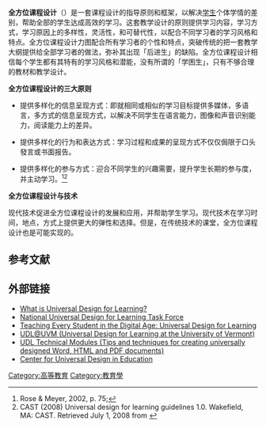 {{noteTA
|T=zh-hans:全方位课程设计; zh-tw:全方位學習設計;
|1=zh-hans:全方位课程设计; zh-tw:全方位學習設計;
}}
'''全方位课程设计'''（{{lang-en|Universal Design for Learning}}）是一套课程设计的指导原则和框架，以解决[[学生|学生]]个体学情的差别，帮助全部的学生达成高效的学习。这套教学设计的原则提供学习内容，学习方式，学习原因上的多样性，灵活性，和可替代性，以配合不同学习者的学习风格和特点。全方位课程设计力图配合所有学习者的个性和特点，突破传统的把一套教学大纲提供给全部学习者的做法，弥补其出现「后进生」的缺陷。全方位课程设计相信每个学生都有其特有的学习风格和潜能，没有所谓的「学困生」，只有不够合理的教材和教学设计。

'''全方位课程设计的三大原则'''

*提供多样化的信息呈现方式：即就相同或相似的学习目标提供多媒体，多语言，多方式的信息呈现方式，以解决不同学生在语言能力，图像和声音识别能力，阅读能力上的差异。

*提供多样化的行为和表达方式：学习过程和成果的呈现方式不仅仅侷限于口头發言或书面报告。

*提供多样化的参与方式：迎合不同学生的兴趣需要，提升学生长期的参与度，并主动学习。<ref>Rose & Meyer, 2002, p. 75;</ref><ref>CAST (2008) Universal design for learning guidelines 1.0. Wakefield, MA: CAST. Retrieved July 1, 2008 from {{cite web |url=http://www.cast.org/publications/UDLguidelines/version1.html |title=存档副本 |accessdate=2008-07-02 |deadurl=yes |archiveurl=https://web.archive.org/web/20080518032704/http://cast.org/publications/UDLguidelines/version1.html |archivedate=2008-05-18 }}</ref>

'''全方位课程设计与技术'''

现代技术促进全方位课程设计的发展和应用，并帮助学生学习。现代技术在学习时间，地点，方式上提供更大的弹性和选择。但是，在传统技术的课堂，全方位课程设计也是可能实现的。

==参考文献==
<references/>
==外部链接==
*[http://www.cast.org/research/udl/index.html What is Universal Design for Learning?]{{Wayback|url=http://www.cast.org/research/udl/index.html |date=20101120180144 }}
*[https://web.archive.org/web/20140314045016/http://www.udl4allstudents.org/ National Universal Design for Learning Task Force]
*[https://archive.is/20130414164346/http://www.cast.org/tes/ Teaching Every Student in the Digital Age: Universal Design for Learning]
*[http://www.uvm.edu/cdci/universaldesign/ UDL@UVM (Universal Design for Learning at the University of Vermont)]{{Wayback|url=http://www.uvm.edu/cdci/universaldesign/ |date=20100724172452 }}
*[http://accessproject.colostate.edu/udl/ UDL Technical Modules (Tips and techniques for creating universally designed Word, HTML and PDF documents)]{{Wayback|url=http://accessproject.colostate.edu/udl/ |date=20110719175520 }}
*[http://www.washington.edu/doit/CUDE/ Center for Universal Design in Education]{{Wayback|url=http://www.washington.edu/doit/CUDE/ |date=20131228055348 }}

[[Category:高等教育|Category:高等教育]]
[[Category:教育學|Category:教育學]]